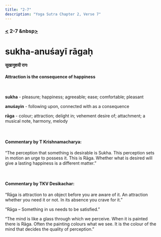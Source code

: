 ```yaml
---
title: "2-7"
description: "Yoga Sutra Chapter 2, Verse 7"
---
```


### [<](/Chapter-2/2-6/) 2-7 &nbsp[>](/Chapter-2/2-8/)

# sukha-anuśayī rāgaḥ

#### सुखानुशयी रागः

#### Attraction is the consequence of happiness

<br />

**sukha** - pleasure; happiness; agreeable; ease; comfortable; pleasant <br />

**anuśayin** - following upon, connected with as a consequence <br />

**rāga** - colour; attraction; delight in; vehement desire of; attachment; a musical note, harmony, melody <br />

<br />

#### Commentary by T Krishnamacharya:

“The perception that something is desirable is Sukha.
This perception sets in motion an urge to possess it.
This is Rāga.
Whether what is desired will give a lasting happiness is a different matter.”

<br />

#### Commentary by TKV Desikachar:

“Rāga is attraction to an object before you are aware of it.
An attraction whether you need it or not.
In its absence you crave for it.”

“Rāga – Something in us needs to be satisfied.”

“The mind is like a glass through which we perceive.
When it is painted there is Rāga.
Often the painting colours what we see.
It is the colour of the mind that decides the quality of perception.”
